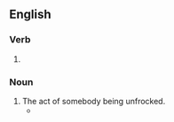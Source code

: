 ==English==

===Verb===
{{head|en|verb form}}

# {{present participle of|en|unfrock|nocat=1}}

===Noun===
{{en-noun}}

# The act of somebody being unfrocked.
#* {{RQ:Milton Areopagitica|passage=It is not the '''unfrocking''' of a Priest, the unmitring of a Bishop}}